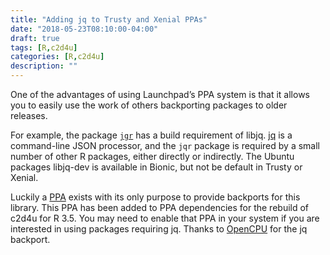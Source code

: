 ```yaml
---
title: "Adding jq to Trusty and Xenial PPAs"
date: "2018-05-23T08:10:00-04:00"
draft: true
tags: [R,c2d4u]
categories: [R,c2d4u]
description: ""
---
```


One of the advantages of using Launchpad's PPA system is that it allows you to easily use the work of others backporting packages to older releases.

For example, the package [`jgr`](https://cran.r-project.org/web/packages/jqr/index.html) has a build requirement of libjq.  [jq](https://stedolan.github.io/jq/) is a command-line JSON processor, and the `jqr` package is required by a small number of other R packages, either directly or indirectly.  The Ubuntu packages libjq-dev is available in Bionic, but not be default in Trusty or Xenial.

Luckily a [PPA](https://launchpad.net/~opencpu/+archive/ubuntu/jq) exists with its only purpose to provide backports for this library.  This PPA has been added to PPA dependencies for the rebuild of c2d4u for R 3.5.  You may need to enable that PPA in your system if you are interested in using packages requiring jq.  Thanks to [OpenCPU](https://www.opencpu.org/) for the jq backport.